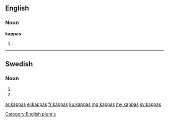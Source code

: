 ==English==

===Noun===
'''kappas'''

# {{plural of|kappa}}

[[Category:English plurals]]

----

==Swedish==

===Noun===
{{head|sv|noun form}}

# {{sv-noun-form-indef-gen|kappa}}
# {{sv-noun-form-indef-gen-pl|kappa}}

[[ar:kappas]]
[[el:kappas]]
[[fr:kappas]]
[[ku:kappas]]
[[mg:kappas]]
[[my:kappas]]
[[sv:kappas]]
